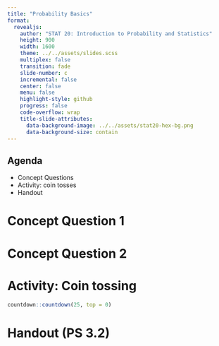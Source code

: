 ```yaml
---
title: "Probability Basics"
format:
  revealjs:
    author: "STAT 20: Introduction to Probability and Statistics"
    height: 900
    width: 1600
    theme: ../../assets/slides.scss
    multiplex: false
    transition: fade
    slide-number: c
    incremental: false
    center: false
    menu: false
    highlight-style: github
    progress: false
    code-overflow: wrap
    title-slide-attributes:
      data-background-image: ../../assets/stat20-hex-bg.png
      data-background-size: contain
---
```


## Agenda

- Concept Questions
- Activity: coin tosses
- Handout

# Concept Question 1


# Concept Question 2

# Activity: Coin tossing 

```r
countdown::countdown(25, top = 0)
```

# Handout (PS 3.2)
